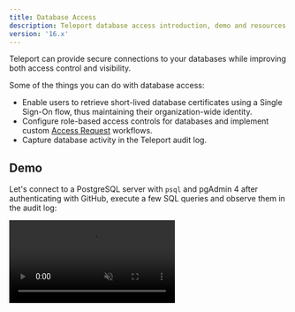 ```yaml
---
title: Database Access
description: Teleport database access introduction, demo and resources.
version: '16.x'
---
```


Teleport can provide secure connections to your databases while improving both
access control and visibility.

Some of the things you can do with database access:

- Enable users to retrieve short-lived database certificates using a Single Sign-On
  flow, thus maintaining their organization-wide identity.
- Configure role-based access controls for databases and implement custom
  [Access Request](/docs/ver/16.x/access-controls/access-requests) workflows.
- Capture database activity in the Teleport audit log.

## Demo

Let's connect to a PostgreSQL server with `psql` and pgAdmin 4 after authenticating
with GitHub, execute a few SQL queries and observe them in the audit log:

<video autoPlay loop muted playsInline controls>
  <source src="../../../../../assets/dbaccessdemo-d2b07ea2a0.mp4" type="video/mp4" />

  <source src="../../../../../assets/dbaccessdemo-71558a025e.webm" type="video/webm" />

  Your browser does not support the video tag.
</video>

## Getting started

- [Getting started](/docs/ver/16.x/database-access/getting-started): Connect Aurora PostgreSQL in a 10
  minute guide.

## How to connect your database to Teleport

- [Active Directory SQL Server](/docs/ver/16.x/database-access/guides/sql-server-ad): Connect Microsoft SQL Server with Active Directory authentication.
- [Active Directory SQL Server with PKINIT](/docs/ver/16.x/database-access/guides/sql-server-ad-pkinit): Connect Microsoft SQL Server with Active Directory PKINIT authentication.
- [AWS DynamoDB](/docs/ver/16.x/database-access/guides/aws-dynamodb): Connect AWS DynamoDB.
- [AWS OpenSearch](/docs/ver/16.x/database-access/guides/aws-opensearch): Connect AWS OpenSearch.
- [AWS ElastiCache & MemoryDB](/docs/ver/16.x/database-access/guides/redis-aws): Connect AWS ElastiCache or AWS MemoryDB for Redis database.
- [AWS RDS & Aurora](/docs/ver/16.x/database-access/guides/rds): Connect AWS RDS or Aurora PostgreSQL, MariaDB or MySQL database.
- [AWS RDS Proxy for MariaDB/MySQL](/docs/ver/16.x/database-access/guides/rds-proxy-mysql): Connect AWS RDS Proxy instances to Teleport.
- [AWS RDS Proxy for PostgreSQL](/docs/ver/16.x/database-access/guides/rds-proxy-postgres): Connect AWS RDS Proxy instances to Teleport.
- [AWS RDS Proxy for SQL Server](/docs/ver/16.x/database-access/guides/rds-proxy-sqlserver): Connect AWS RDS Proxy instances to Teleport.
- [AWS Redshift](/docs/ver/16.x/database-access/guides/postgres-redshift): Connect AWS Redshift database.
- [AWS Redshift Serverless](/docs/ver/16.x/database-access/guides/redshift-serverless): Connect to AWS Redshift serverless.
- [AWS Keyspaces (Apache Cassandra)](/docs/ver/16.x/database-access/guides/aws-cassandra-keyspaces): Connect to an AWS Keyspaces database.
- [Azure PostgreSQL & MySQL](/docs/ver/16.x/database-access/guides/azure-postgres-mysql): Connect Azure PostgreSQL or MySQL.
- [Azure Cache for Redis](/docs/ver/16.x/database-access/guides/azure-redis): Connect Azure Cache for Redis.
- [Azure SQL Server](/docs/ver/16.x/database-access/guides/azure-sql-server-ad): Connect Azure SQL Server with Azure Active Directory authentication.
- [GCP Cloud SQL MySQL](/docs/ver/16.x/database-access/guides/mysql-cloudsql): Connect GCP Cloud SQL MySQL database.
- [GCP Cloud SQL PostgreSQL](/docs/ver/16.x/database-access/guides/postgres-cloudsql): Connect GCP Cloud SQL PostgreSQL database.
- [MongoDB Atlas](/docs/ver/16.x/database-access/guides/mongodb-atlas): Connect MongoDB Atlas cluster.
- [Self-Hosted ClickHouse](/docs/ver/16.x/database-access/guides/clickhouse-self-hosted): Connect self-hosted ClickHouse database.
- [Self-hosted CockroachDB](/docs/ver/16.x/database-access/guides/cockroachdb-self-hosted): Connect self-hosted CockroachDB database.
- [Self-hosted Elasticsearch](/docs/ver/16.x/database-access/guides/elastic)
- [Self-hosted MongoDB](/docs/ver/16.x/database-access/guides/mongodb-self-hosted): Connect self-hosted MongoDB database.
- [Self-hosted MySQL & MariaDB](/docs/ver/16.x/database-access/guides/mysql-self-hosted): Connect self-hosted MySQL or MariaDB database.
- [Self-hosted PostgreSQL](/docs/ver/16.x/database-access/guides/postgres-self-hosted): Connect self-hosted PostgreSQL database.
- [Self-hosted Redis Cluster](/docs/ver/16.x/database-access/guides/redis-cluster): Connect a self-hosted Redis Cluster.
- [Self-hosted Redis](/docs/ver/16.x/database-access/guides/redis): Connect self-hosted Redis.
- [Self-Hosted Cassandra & ScyllaDB](/docs/ver/16.x/database-access/guides/cassandra-self-hosted): Connect self-hosted Cassandra or ScyllaDB.
- [Self-Hosted Oracle](/docs/ver/16.x/database-access/guides/oracle-self-hosted): Connect self-hosted Oracle database.
- [Snowflake](/docs/ver/16.x/database-access/guides/snowflake): Connect Snowflake.
- [Vitess](/docs/ver/16.x/database-access/guides/vitess): Connect Vitess.

## Other guides

- [GUI clients](/docs/ver/16.x/connect-your-client/gui-clients): Configure database graphical clients.
- [Dynamic Registration](/docs/ver/16.x/database-access/guides/dynamic-registration): Register/unregister databases without restarting Teleport.
- [High Availability](/docs/ver/16.x/database-access/guides/ha): Deploy database access in HA configuration.
- [AWS Auto-Discovery](/docs/ver/16.x/database-access/guides/aws-discovery): Configure Teleport to discover for AWS-hosted databases.
- [AWS Cross-Account Access](/docs/ver/16.x/database-access/guides/aws-cross-account): Connect AWS databases in external AWS accounts.

## Resources

To learn more about configuring role-based access control for database access,
check out the [RBAC](/docs/ver/16.x/database-access/rbac) section.

The [Architecture](/docs/ver/16.x/database-access/architecture) section provides a more in-depth look at
Teleport Database Service internals such as networking and security.

See [Reference](/docs/ver/16.x/database-access/reference) for an overview of
database access-related configuration and CLI commands.

If you hit any issues, check out the [Troubleshooting
documentation](/docs/ver/16.x/database-access/troubleshooting) for common problems and solutions.

## FAQ

Finally, check out [Frequently Asked Questions](/docs/ver/16.x/database-access/faq).
